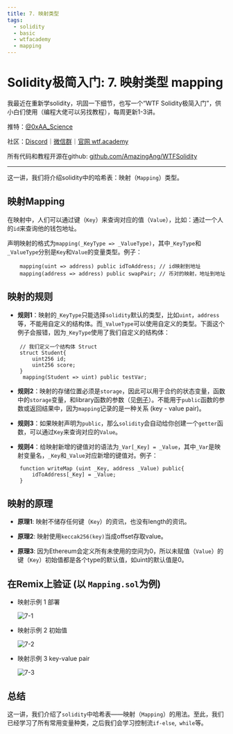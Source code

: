 ```yaml
---
title: 7. 映射类型
tags:
  - solidity
  - basic
  - wtfacademy
  - mapping
---
```



# Solidity极简入门: 7. 映射类型 mapping

<QuizProgress courseId={SOLIDITY_COURSE_ID} lessonId={SOLIDITY_BASIC_LESSON_ID_7}></QuizProgress>

我最近在重新学solidity，巩固一下细节，也写一个“WTF Solidity极简入门”，供小白们使用（编程大佬可以另找教程），每周更新1-3讲。

推特：[@0xAA_Science](https://twitter.com/0xAA_Science)

社区：[Discord](https://discord.wtf.academy)｜[微信群](https://docs.google.com/forms/d/e/1FAIpQLSe4KGT8Sh6sJ7hedQRuIYirOoZK_85miz3dw7vA1-YjodgJ-A/viewform?usp=sf_link)｜[官网 wtf.academy](https://wtf.academy)

所有代码和教程开源在github: [github.com/AmazingAng/WTFSolidity](https://github.com/AmazingAng/WTFSolidity)

-----

这一讲，我们将介绍solidity中的哈希表：映射（`Mapping`）类型。

## 映射Mapping
在映射中，人们可以通过键（`Key`）来查询对应的值（`Value`），比如：通过一个人的`id`来查询他的钱包地址。

声明映射的格式为`mapping(_KeyType => _ValueType)`，其中`_KeyType`和`_ValueType`分别是`Key`和`Value`的变量类型。例子：
```solidity
    mapping(uint => address) public idToAddress; // id映射到地址
    mapping(address => address) public swapPair; // 币对的映射，地址到地址
```  
## 映射的规则
- **规则1**：映射的`_KeyType`只能选择`solidity`默认的类型，比如`uint`，`address`等，不能用自定义的结构体。而`_ValueType`可以使用自定义的类型。下面这个例子会报错，因为`_KeyType`使用了我们自定义的结构体：
```solidity
    // 我们定义一个结构体 Struct
    struct Student{
        uint256 id;
        uint256 score; 
    }
     mapping(Student => uint) public testVar;
```
- **规则2**：映射的存储位置必须是`storage`，因此可以用于合约的状态变量，函数中的`storage`变量，和library函数的参数（见[例子](https://github.com/ethereum/solidity/issues/4635)）。不能用于`public`函数的参数或返回结果中，因为`mapping`记录的是一种关系 (key - value pair)。

- **规则3**：如果映射声明为`public`，那么`solidity`会自动给你创建一个`getter`函数，可以通过`Key`来查询对应的`Value`。

- **规则4**：给映射新增的键值对的语法为`_Var[_Key] = _Value`，其中`_Var`是映射变量名，`_Key`和`_Value`对应新增的键值对。例子：
```solidity
    function writeMap (uint _Key, address _Value) public{
        idToAddress[_Key] = _Value;
    }
```
## 映射的原理
- **原理1**: 映射不储存任何键（`Key`）的资讯，也没有length的资讯。

- **原理2**: 映射使用`keccak256(key)`当成offset存取value。

- **原理3**: 因为Ethereum会定义所有未使用的空间为0，所以未赋值（`Value`）的键（`Key`）初始值都是各个type的默认值，如uint的默认值是0。

## 在Remix上验证 (以 `Mapping.sol`为例)
- 映射示例 1 部署

    ![7-1](./img/7-1.jpg)

- 映射示例 2 初始值

    ![7-2](./img/7-2.jpg)

- 映射示例 3 key-value pair

    ![7-3](./img/7-3.jpg)



## 总结
这一讲，我们介绍了`solidity`中哈希表——映射（`Mapping`）的用法。至此，我们已经学习了所有常用变量种类，之后我们会学习控制流`if-else`,` while`等。

<QuizForm courseId={SOLIDITY_COURSE_ID} lessonId={SOLIDITY_BASIC_LESSON_ID_7}></QuizForm>
